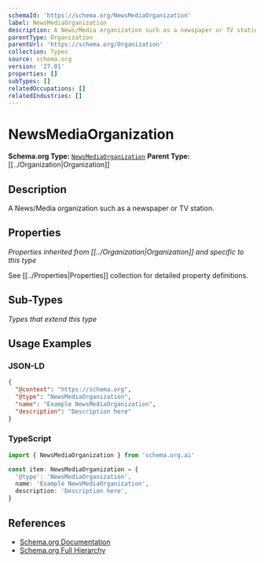 ```yaml
---
schemaId: 'https://schema.org/NewsMediaOrganization'
label: NewsMediaOrganization
description: A News/Media organization such as a newspaper or TV station.
parentType: Organization
parentUrl: 'https://schema.org/Organization'
collection: Types
source: schema.org
version: '27.01'
properties: []
subTypes: []
relatedOccupations: []
relatedIndustries: []
---
```

# NewsMediaOrganization

**Schema.org Type:** [`NewsMediaOrganization`](https://schema.org/NewsMediaOrganization)
**Parent Type:** [[../Organization|Organization]]

## Description

A News/Media organization such as a newspaper or TV station.

## Properties

*Properties inherited from [[../Organization|Organization]] and specific to this type*

See [[../Properties|Properties]] collection for detailed property definitions.

## Sub-Types

*Types that extend this type*

## Usage Examples

### JSON-LD

```json
{
  "@context": "https://schema.org",
  "@type": "NewsMediaOrganization",
  "name": "Example NewsMediaOrganization",
  "description": "Description here"
}
```

### TypeScript

```typescript
import { NewsMediaOrganization } from 'schema.org.ai'

const item: NewsMediaOrganization = {
  '@type': 'NewsMediaOrganization',
  name: 'Example NewsMediaOrganization',
  description: 'Description here',
}
```

## References

- [Schema.org Documentation](https://schema.org/NewsMediaOrganization)
- [Schema.org Full Hierarchy](https://schema.org/docs/full.html)
